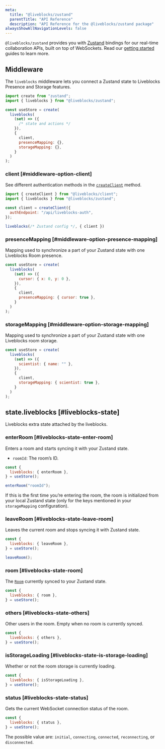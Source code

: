 ```yaml
---
meta:
  title: "@liveblocks/zustand"
  parentTitle: "API Reference"
  description: "API Reference for the @liveblocks/zustand package"
alwaysShowAllNavigationLevels: false
---
```


`@liveblocks/zustand` provides you with [Zustand](https://docs.pmnd.rs/zustand)
bindings for our real-time collaboration APIs, built on top of WebSockets. Read
our [getting started](/docs/get-started) guides to learn more.

## Middleware

The `liveblocks` middleware lets you connect a Zustand state to Liveblocks
Presence and Storage features.

```js highlight="2,5,9-13"
import create from "zustand";
import { liveblocks } from "@liveblocks/zustand";

const useStore = create(
  liveblocks(
    (set) => ({
      /* state and actions */
    }),
    {
      client,
      presenceMapping: {},
      storageMapping: {},
    }
  )
);
```

### client [#middleware-option-client]

See different authentication methods in the [`createClient`][] method.

```js
import { createClient } from "@liveblocks/client";
import { liveblocks } from "@liveblocks/zustand";

const client = createClient({
  authEndpoint: "/api/liveblocks-auth",
});

liveblocks(/* Zustand config */, { client })
```

### presenceMapping [#middleware-option-presence-mapping]

Mapping used to synchronize a part of your Zustand state with one Liveblocks
Room presence.

```js highlight="8"
const useStore = create(
  liveblocks(
    (set) => ({
      cursor: { x: 0, y: 0 },
    }),
    {
      client,
      presenceMapping: { cursor: true },
    }
  )
);
```

### storageMapping [#middleware-option-storage-mapping]

Mapping used to synchronize a part of your Zustand state with one Liveblocks
room storage.

```js highlight="8"
const useStore = create(
  liveblocks(
    (set) => ({
      scientist: { name: "" },
    }),
    {
      client,
      storageMapping: { scientist: true },
    }
  )
);
```

## state.liveblocks [#liveblocks-state]

Liveblocks extra state attached by the liveblocks.

### enterRoom [#liveblocks-state-enter-room]

Enters a room and starts syncing it with your Zustand state.

- `roomId`: The room’s ID.

```js
const {
  liveblocks: { enterRoom },
} = useStore();

enterRoom("roomId");
```

If this is the first time you’re entering the room, the room is initialized from
your local Zustand state (only for the keys mentioned in your `storageMapping`
configuration).

### leaveRoom [#liveblocks-state-leave-room]

Leaves the current room and stops syncing it with Zustand state.

```js
const {
  liveblocks: { leaveRoom },
} = useStore();

leaveRoom();
```

### room [#liveblocks-state-room]

The [`Room`][] currently synced to your Zustand state.

```js
const {
  liveblocks: { room },
} = useStore();
```

### others [#liveblocks-state-others]

Other users in the room. Empty when no room is currently synced.

```js
const {
  liveblocks: { others },
} = useStore();
```

### isStorageLoading [#liveblocks-state-is-storage-loading]

Whether or not the room storage is currently loading.

```js
const {
  liveblocks: { isStorageLoading },
} = useStore();
```

### status [#liveblocks-state-status]

Gets the current WebSocket connection status of the room.

```js
const {
  liveblocks: { status },
} = useStore();
```

The possible value are: `initial`, `connecting`, `connected`, `reconnecting`, or
`disconnected`.

[`createclient`]: /docs/api-reference/liveblocks-client#createClient
[`room`]: /docs/api-reference/liveblocks-client#room
[`status`]: /docs/api-reference/liveblocks-zustand#liveblocks-state-status
